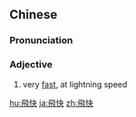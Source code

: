 {{also|飞快}}
==Chinese==
{{zh-forms|s=飞快}}

===Pronunciation===
{{zh-pron
|m=fēikuài
|cat=a
}}

===Adjective===
{{zh-adj}}

# very [[fast]], at lightning speed

[[hu:飛快]]
[[ja:飛快]]
[[zh:飛快]]